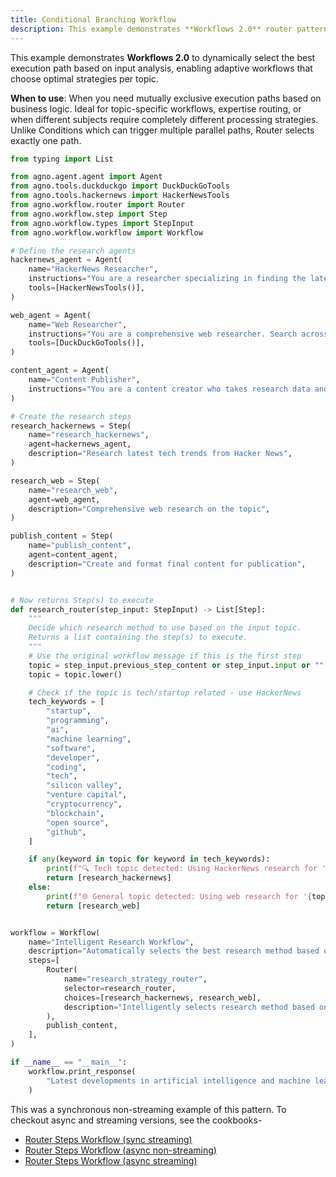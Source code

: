 ```yaml
---
title: Conditional Branching Workflow
description: This example demonstrates **Workflows 2.0** router pattern for intelligent, content-based workflow routing.
---
```


This example demonstrates **Workflows 2.0** to dynamically select the best execution path based on input 
analysis, enabling adaptive workflows that choose optimal strategies per topic.

**When to use**: When you need mutually exclusive execution paths based on business logic.
Ideal for topic-specific workflows, expertise routing, or when different subjects require 
completely different processing strategies. Unlike Conditions which can trigger multiple 
parallel paths, Router selects exactly one path.

```python router_steps_workflow.py
from typing import List

from agno.agent.agent import Agent
from agno.tools.duckduckgo import DuckDuckGoTools
from agno.tools.hackernews import HackerNewsTools
from agno.workflow.router import Router
from agno.workflow.step import Step
from agno.workflow.types import StepInput
from agno.workflow.workflow import Workflow

# Define the research agents
hackernews_agent = Agent(
    name="HackerNews Researcher",
    instructions="You are a researcher specializing in finding the latest tech news and discussions from Hacker News. Focus on startup trends, programming topics, and tech industry insights.",
    tools=[HackerNewsTools()],
)

web_agent = Agent(
    name="Web Researcher",
    instructions="You are a comprehensive web researcher. Search across multiple sources including news sites, blogs, and official documentation to gather detailed information.",
    tools=[DuckDuckGoTools()],
)

content_agent = Agent(
    name="Content Publisher",
    instructions="You are a content creator who takes research data and creates engaging, well-structured articles. Format the content with proper headings, bullet points, and clear conclusions.",
)

# Create the research steps
research_hackernews = Step(
    name="research_hackernews",
    agent=hackernews_agent,
    description="Research latest tech trends from Hacker News",
)

research_web = Step(
    name="research_web",
    agent=web_agent,
    description="Comprehensive web research on the topic",
)

publish_content = Step(
    name="publish_content",
    agent=content_agent,
    description="Create and format final content for publication",
)


# Now returns Step(s) to execute
def research_router(step_input: StepInput) -> List[Step]:
    """
    Decide which research method to use based on the input topic.
    Returns a list containing the step(s) to execute.
    """
    # Use the original workflow message if this is the first step
    topic = step_input.previous_step_content or step_input.input or ""
    topic = topic.lower()

    # Check if the topic is tech/startup related - use HackerNews
    tech_keywords = [
        "startup",
        "programming",
        "ai",
        "machine learning",
        "software",
        "developer",
        "coding",
        "tech",
        "silicon valley",
        "venture capital",
        "cryptocurrency",
        "blockchain",
        "open source",
        "github",
    ]

    if any(keyword in topic for keyword in tech_keywords):
        print(f"🔍 Tech topic detected: Using HackerNews research for '{topic}'")
        return [research_hackernews]
    else:
        print(f"🌐 General topic detected: Using web research for '{topic}'")
        return [research_web]


workflow = Workflow(
    name="Intelligent Research Workflow",
    description="Automatically selects the best research method based on topic, then publishes content",
    steps=[
        Router(
            name="research_strategy_router",
            selector=research_router,
            choices=[research_hackernews, research_web],
            description="Intelligently selects research method based on topic",
        ),
        publish_content,
    ],
)

if __name__ == "__main__":
    workflow.print_response(
        "Latest developments in artificial intelligence and machine learning"
    )
```

This was a synchronous non-streaming example of this pattern. To checkout async and streaming versions, see the cookbooks-
- [Router Steps Workflow (sync streaming)](https://github.com/agno-agi/agno/tree/main/cookbook/workflows/05_workflows_conditional_branching/sync/router_steps_workflow_stream.py)
- [Router Steps Workflow (async non-streaming)](https://github.com/agno-agi/agno/tree/main/cookbook/workflows/05_workflows_conditional_branching/async/router_steps_workflow.py)
- [Router Steps Workflow (async streaming)](https://github.com/agno-agi/agno/tree/main/cookbook/workflows/05_workflows_conditional_branching/async/router_steps_workflow_stream.py)
